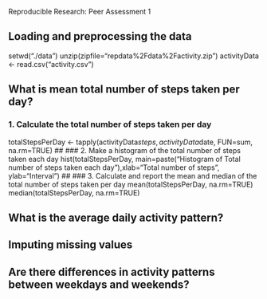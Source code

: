 Reproducible Research: Peer Assessment 1

## Loading and preprocessing the data
setwd("./data")
unzip(zipfile="repdata%2Fdata%2Factivity.zip")
activityData <- read.csv("activity.csv")

## What is mean total number of steps taken per day?
### 1. Calculate the total number of steps taken per day
totalStepsPerDay <- tapply(activityData$steps, activityData$date, FUN=sum, na.rm=TRUE)
##
### 2. Make a histogram of the total number of steps taken each day
hist(totalStepsPerDay, main=paste("Histogram of Total number of steps taken each day"),xlab="Total number of steps", ylab="Interval")
##
### 3. Calculate and report the mean and median of the total number of steps taken per day
mean(totalStepsPerDay, na.rm=TRUE)
median(totalStepsPerDay, na.rm=TRUE)

## What is the average daily activity pattern?



## Imputing missing values



## Are there differences in activity patterns between weekdays and weekends?
